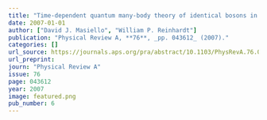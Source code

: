 ```yaml
---
title: "Time-dependent quantum many-body theory of identical bosons in a double well: Early time ballistic interferences of fragmented and number entangled states"
date: 2007-01-01
author: ["David J. Masiello", "William P. Reinhardt"]
publication: "Physical Review A, **76**, _pp. 043612_ (2007)."
categories: []
url_source: https://journals.aps.org/pra/abstract/10.1103/PhysRevA.76.043612
url_preprint: 
journ: "Physical Review A"
issue: 76
page: 043612
year: 2007
image: featured.png
pub_number: 6
---
```

